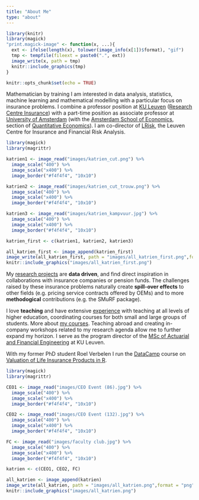 ---
title: "About Me"
type: "about"
---

```{r, echo = FALSE, warning = FALSE, message = FALSE}
library(knitr)
library(magick)
"print.magick-image" <- function(x, ...){
  ext <- ifelse(length(x), tolower(image_info(x[1])$format), "gif")
  tmp <- tempfile(fileext = paste0(".", ext))
  image_write(x, path = tmp)
  knitr::include_graphics(tmp)
}
```

```{r setup, include=FALSE}
knitr::opts_chunk$set(echo = TRUE)
```

Mathematician by training I am interested in data analysis, statistics, machine learning and mathematical modelling with a particular focus on insurance problems. I combine a professor position at [KU Leuven](http://www.kuleuven.be) ([Research Centre Insurance](https://feb.kuleuven.be/research/accounting-finance-insurance/accounting-finance-insurance)) with a part-time position as associate professor at [University of Amsterdam](http://www.uva.nl) (with the [Amsterdam School of Economics](http://ase.uva.nl/), section of [Quantitative Economics](http://ase.uva.nl/content/sections/quantitative-economics/quantitative-economics.html?origin=vIKfcTWDRhm7LK3K5uNeRw)). I am co-director of [LRisk](http://www.lrisk.be), the Leuven Centre for Insurance and Financial Risk Analysis.

```{r,  echo = FALSE, message = FALSE, fig.align = "center", out.width = "100%"}
library(magick)
library(magrittr)

katrien1 <- image_read("images/katrien_cut.png") %>% 
  image_scale("400") %>% 
  image_scale("x400") %>% 
  image_border("#f4f4f4", "10x10")

katrien2 <- image_read("images/katrien_cut_trouw.png") %>% 
  image_scale("400") %>% 
  image_scale("x400") %>% 
  image_border("#f4f4f4", "10x10")

katrien3 <- image_read("images/katrien_kampvuur.jpg") %>% 
  image_scale("400") %>% 
  image_scale("x400") %>% 
  image_border("#f4f4f4", "10x10")

katrien_first <- c(katrien1, katrien2, katrien3)

all_katrien_first <- image_append(katrien_first)
image_write(all_katrien_first, path = "images/all_katrien_first.png",format = "png")
knitr::include_graphics("images/all_katrien_first.png")

```

My [research projects](http://katrienantonio.github.io/projects) are **data driven**, and find direct inspiration in collaborations with insurance companies or pension funds. The challenges raised by these insurance problems naturally create **spill-over effects** to other fields (e.g. pricing service contracts offered by OEMs) and to more **methodogical** contributions (e.g. the SMuRF package).

I love **teaching** and have extensive [experience](http://katrienantonio.github.io/teaching) with teaching at all levels of higher education, coordinating courses for both small and large groups of students. More about [my courses](http://katrienantonio.github.io/teaching). Teaching abroad and creating in-company workshops related to my research agenda allow me to further expand my horizon. I serve as the program director of the [MSc of Actuarial and Financial Engineering](https://feb.kuleuven.be/eng/prospective-students/master-of-actuarial-and-financial-engineering) at KU Leuven.

With my former PhD student Roel Verbelen I run the [DataCamp](http://www.datacamp.com) course on [Valuation of Life Insurance Products in R](https://www.datacamp.com/courses/valuation-of-life-insurance-products-in-r). 

```{r,  echo = FALSE, message = FALSE, fig.align = "center", out.width = "100%"}
library(magick)
library(magrittr)

CEO1 <- image_read("images/CEO Event (86).jpg") %>% 
  image_scale("400") %>% 
  image_scale("x400") %>% 
  image_border("#f4f4f4", "10x10")

CEO2 <- image_read("images/CEO Event (132).jpg") %>% 
  image_scale("400") %>% 
  image_scale("x400") %>% 
  image_border("#f4f4f4", "10x10")

FC <- image_read("images/faculty club.jpg") %>% 
  image_scale("400") %>% 
  image_scale("x400") %>% 
  image_border("#f4f4f4", "10x10")

katrien <- c(CEO1, CEO2, FC)

all_katrien <- image_append(katrien)
image_write(all_katrien, path = "images/all_katrien.png",format = "png")
knitr::include_graphics("images/all_katrien.png")

```


